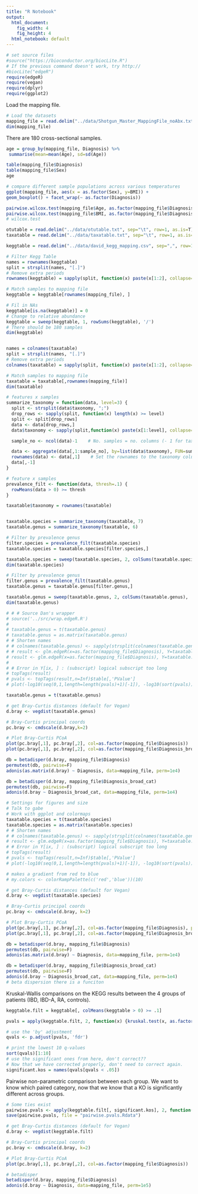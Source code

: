 ```yaml
---
title: "R Notebook"
output:
  html_document: 
    fig_width: 4
    fig_height: 4
  html_notebook: default
---
```


```r
# set source files
#source("https://bioconductor.org/biocLite.R")
# If the previous command doesn't work, try http://
#biocLite("edgeR")
require(edgeR)
require(vegan)
require(dplyr)
require(ggplot2)
```

Load the mapping file.

```r
# Load the datasets
mapping_file = read.delim("../data/Shotgun_Master_MappingFile_noAbx.txt", sep="\t", row=1, as.is=T)
dim(mapping_file)
```

There are 180 cross-sectional samples.

```r
age = group_by(mapping_file, Diagnosis) %>%
 summarise(mean=mean(Age), sd=sd(Age))

table(mapping_file$Diagnosis)
table(mapping_file$Sex)
age

# compare different sample populations across various temperatures
ggplot(mapping_file, aes(x = as.factor(Sex), y=BMI)) +
geom_boxplot() + facet_wrap(~ as.factor(Diagnosis))
```

```r
pairwise.wilcox.test(mapping_file$Age, as.factor(mapping_file$Diagnosis), p.adjust.method = "fdr")
pairwise.wilcox.test(mapping_file$BMI, as.factor(mapping_file$Diagnosis), p.adjust.method = "fdr")
# wilcox.test
```

```r
otutable = read.delim("../data/otutable.txt", sep="\t", row=1, as.is=T)
taxatable = read.delim("../data/taxatable.txt", sep="\t", row=1, as.is=T)

keggtable = read.delim("../data/david_kegg_mapping.csv", sep=",", row=1, as.is=T)

# Filter Kegg Table
names = rownames(keggtable)
split = strsplit(names, "[.]")
# Remove extra periods
rownames(keggtable) = sapply(split, function(x) paste(x[1:2], collapse="."))

# Match samples to mapping file
keggtable = keggtable[rownames(mapping_file), ]

# Fil in NAs
keggtable[is.na(keggtable)] = 0
# Change to relative abundance
keggtable = sweep(keggtable, 1, rowSums(keggtable), '/')
# There should be 180 samples
dim(keggtable)


names = colnames(taxatable)
split = strsplit(names, "[.]")
# Remove extra periods
colnames(taxatable) = sapply(split, function(x) paste(x[1:2], collapse="."))

# Match samples to mapping file
taxatable = taxatable[,rownames(mapping_file)]
dim(taxatable)
```

```r
# features x samples
summarize_taxonomy = function(data, level=3) {
  split <- strsplit(data$taxonomy, ";")
  drop_rows <- sapply(split, function(x) length(x) >= level)
  split <- split[drop_rows]
  data <- data[drop_rows,]
  data$taxonomy <- sapply(split,function(x) paste(x[1:level], collapse=";"))

  sample_no <- ncol(data)-1    # No. samples = no. columns (- 1 for taxonomy col)

  data <- aggregate(data[,1:sample_no], by=list(data$taxonomy), FUN=sum)
  rownames(data) <- data[,1]    # Set the rownames to the taxonomy column
  data[,-1]
}

# feature x samples
prevalence_filt <- function(data, thresh=.1) {
  rowMeans(data > 0) >= thresh
}

taxatable$taxonomy = rownames(taxatable)


taxatable.species = summarize_taxonomy(taxatable, 7)
taxatable.genus = summarize_taxonomy(taxatable, 6)

# Filter by prevalence genus
filter.species = prevalence_filt(taxatable.species)
taxatable.species = taxatable.species[filter.species,]

taxatable.species = sweep(taxatable.species, 2, colSums(taxatable.species), '/')
dim(taxatable.species)

# Filter by prevalence genus
filter.genus = prevalence_filt(taxatable.genus)
taxatable.genus = taxatable.genus[filter.genus,]

taxatable.genus = sweep(taxatable.genus, 2, colSums(taxatable.genus), '/')
dim(taxatable.genus)
```

```r
# # # Source Dan's wrapper
# source('../src/wrap.edgeR.R')
# 
# taxatable.genus = t(taxatable.genus)
# taxatable.genus = as.matrix(taxatable.genus)
# # Shorten names
# # colnames(taxatable.genus) <- sapply(strsplit(colnames(taxatable.genus),';'),function(xx) # paste(paste(substr(xx[-c(1,length(xx))],4,7),collapse=';'),substring(xx[length(xx)],4),sep=';'))
# # result <- glm.edgeR(x=as.factor(mapping_file$Diagnosis), Y=taxatable.genus)
# result <- glm.edgeR(x=as.factor(mapping_file$Diagnosis), Y=taxatable.genus, estimate.trended.disp = T)
# 
# # Error in Y[ix, ] : (subscript) logical subscript too long
# topTags(result)
# pvals <- topTags(result,n=Inf)$table[,'PValue']
# plot(-log10(seq(0,1,length=length(pvals)+1)[-1]), -log10(sort(pvals))); abline(0,1)
```

```r
taxatable.genus = t(taxatable.genus)

# get Bray-Curtis distances (default for Vegan)
d.bray <- vegdist(taxatable.genus)

# Bray-Curtis principal coords
pc.bray <- cmdscale(d.bray,k=2)

# Plot Bray-Curtis PCoA
plot(pc.bray[,1], pc.bray[,2], col=as.factor(mapping_file$Diagnosis))
plot(pc.bray[,1], pc.bray[,2], col=as.factor(mapping_file$Diagnosis_broad_cat))

db = betadisper(d.bray, mapping_file$Diagnosis)
permutest(db, pairwise=F)
adonis(as.matrix(d.bray) ~ Diagnosis, data=mapping_file, perm=1e4)

db = betadisper(d.bray, mapping_file$Diagnosis_broad_cat)
permutest(db, pairwise=F)
adonis(d.bray ~ Diagnosis_broad_cat, data=mapping_file, perm=1e4)
```

```r
# Settings for figures and size
# Talk to gabe
# Work with ggplot and colormaps
taxatable.species = t(taxatable.species)
taxatable.species = as.matrix(taxatable.species)
# # Shorten names
# # colnames(taxatable.genus) <- sapply(strsplit(colnames(taxatable.genus),';'),function(xx) # paste(paste(substr(xx[-c(1,length(xx))],4,7),collapse=';'),substring(xx[length(xx)],4),sep=';'))
# result <- glm.edgeR(x=as.factor(mapping_file$Diagnosis), Y=taxatable.species)
# # Error in Y[ix, ] : (subscript) logical subscript too long
# topTags(result)
# pvals <- topTags(result,n=Inf)$table[,'PValue']
# plot(-log10(seq(0,1,length=length(pvals)+1)[-1]), -log10(sort(pvals))); abline(0,1)

# makes a gradient from red to blue
# my.colors <- colorRampPalette(c('red','blue'))(10)

# get Bray-Curtis distances (default for Vegan)
d.bray <- vegdist(taxatable.species)

# Bray-Curtis principal coords
pc.bray <- cmdscale(d.bray, k=2)

# Plot Bray-Curtis PCoA
plot(pc.bray[,1], pc.bray[,2], col=as.factor(mapping_file$Diagnosis), pch=16)
plot(pc.bray[,1], pc.bray[,2], col=as.factor(mapping_file$Diagnosis_broad_cat), pch=16)

db = betadisper(d.bray, mapping_file$Diagnosis)
permutest(db, pairwise=F)
adonis(as.matrix(d.bray) ~ Diagnosis, data=mapping_file, perm=1e4)

db = betadisper(d.bray, mapping_file$Diagnosis_broad_cat)
permutest(db, pairwise=F)
adonis(d.bray ~ Diagnosis_broad_cat, data=mapping_file, perm=1e4)
# beta dispersion there is a funciton
```

Kruskal-Wallis comparisons on the KEGG results between the 4 groups of patients (IBD, IBD-A, RA, controls).

```r
keggtable.filt = keggtable[, colMeans(keggtable > 0) >= .1]

pvals = apply(keggtable.filt, 2, function(x) {kruskal.test(x, as.factor(mapping_file$Diagnosis))$p.val})

# use the 'by' adjustment
qvals <- p.adjust(pvals, 'fdr')

# print the lowest 10 q-values
sort(qvals)[1:10]
# use the significant ones from here, don't correct??
# Now that we have corrected properly, don't need to correct again.
significant.kos = names(qvals[qvals < .05])
```

Pairwise non-parametric comparison between each group. We want to know which paired category, now that we know that a KO is significantly different across groups.

```r
# Some ties exist
pairwise.pvals <- apply(keggtable.filt[, significant.kos], 2, function(x) {pairwise.wilcox.test(x, as.factor(mapping_file$Diagnosis), p.adjust.method =  "none", exact=F)})
save(pairwise.pvals, file = "pairwise.pvals.Rdata")
```

```r
# get Bray-Curtis distances (default for Vegan)
d.bray <- vegdist(keggtable.filt)

# Bray-Curtis principal coords
pc.bray <- cmdscale(d.bray, k=2)

# Plot Bray-Curtis PCoA
plot(pc.bray[,1], pc.bray[,2], col=as.factor(mapping_file$Diagnosis))

# betadisper
betadisper(d.bray, mapping_file$Diagnosis)
adonis(d.bray ~ Diagnosis, data=mapping_file, perm=1e5)
```
